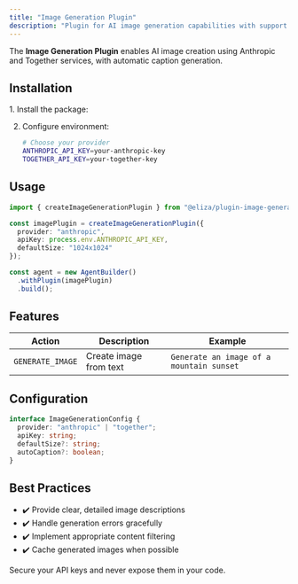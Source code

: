 ```yaml
---
title: "Image Generation Plugin"
description: "Plugin for AI image generation capabilities with support for multiple providers"
---
```



The **Image Generation Plugin** enables AI image creation using Anthropic and Together services, with automatic caption generation.

## Installation

<Steps>
1. Install the package:
   <PackageManagers pkg="@eliza/plugin-image-generation@0.1.9" />

2. Configure environment:
   ```bash
   # Choose your provider
   ANTHROPIC_API_KEY=your-anthropic-key
   TOGETHER_API_KEY=your-together-key
   ```
</Steps>

## Usage

```typescript
import { createImageGenerationPlugin } from "@eliza/plugin-image-generation";

const imagePlugin = createImageGenerationPlugin({
  provider: "anthropic",
  apiKey: process.env.ANTHROPIC_API_KEY,
  defaultSize: "1024x1024"
});

const agent = new AgentBuilder()
  .withPlugin(imagePlugin)
  .build();
```

## Features

| Action | Description | Example |
|--------|-------------|---------|
| `GENERATE_IMAGE` | Create image from text | `Generate an image of a mountain sunset` |

## Configuration

```typescript
interface ImageGenerationConfig {
  provider: "anthropic" | "together";
  apiKey: string;
  defaultSize?: string;
  autoCaption?: boolean;
}
```

## Best Practices

- ✔️ Provide clear, detailed image descriptions
- ✔️ Handle generation errors gracefully
- ✔️ Implement appropriate content filtering
- ✔️ Cache generated images when possible

<Aside type="caution">
Secure your API keys and never expose them in your code.
</Aside>
